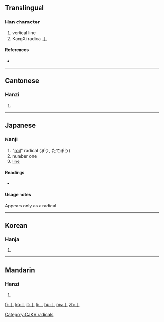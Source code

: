 {{xsee|[[一]]|[[∣]]|[[׀]]|[[ǀ]]|{{unsupported|pipe}}}}
==Translingual==
{{stroke order|strokes=1}}
{{stroke order|type=animate}}

===Han character===
{{Han char|rn=2|rad=丨|as=00|sn=1|four=|canj=中 (L), X中 (XL)}}

# vertical line
# KangXi radical [[Index:Chinese radical/丨|丨]]

====References====
* {{Han ref|kx=0078.200|dkj=00067|dj=0157.450|hdz=10028.020|uh=4E28|ud=20008}}

----

==Cantonese==

===Hanzi===
{{yue-hanzi|jyut=|y=kwan2}}

# {{defn|Cantonese|sort=丨00}}

----

==Japanese==

===Kanji===
{{ja-kanji|grade=r|rs=丨0}}

# "[[rod]]" radical (ぼう, たてぼう)
# number one
# [[line]]

====Readings====
* {{ja-readings|on=[[こん]] (kon)|kun=[[すすむ]] (susumu), [[しりぞく]] (shirizoku)}}

====Usage notes====
Appears only as a radical.

----

==Korean==

===Hanja===
{{ko-hanja|hangeul=곤|rv=gon|mr=kon}}

# {{defn|Korean|sort=丨00}}

[[Category:CJKV radicals]]

----

==Mandarin==

===Hanzi===
{{cmn-hanzi|pin=[[gě]] ([[ge3]]), [[gǔn]] ([[gun3]])|wg=ko<sup>3</sup>, kun<sup>3</sup>}}

# {{defn|Mandarin|sort=丨00}}

[[fr:丨]]
[[ko:丨]]
[[it:丨]]
[[li:丨]]
[[hu:丨]]
[[ms:丨]]
[[zh:丨]]